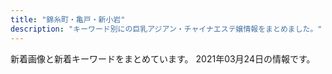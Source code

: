 ```yaml
---
title: "錦糸町・亀戸・新小岩"
description: "キーワード別にの巨乳アジアン・チャイナエステ嬢情報をまとめました。"
---
```


新着画像と新着キーワードをまとめています。
2021年03月24日の情報です。

<DmmAffiliateIns />
<KeywordTable
  shops={
    [
    {
        "img_links": [
            "http://harunohana.jpest.net/uploads//sites/38/2021/02/tel_top.png",
            "http://harunohana.jpest.net/uploads//sites/38/elementor/thumbs/c3-p3a4c1sf6l483iry9r6rlk4mpn8la6sbxgemvolfd4.jpg",
            "http://harunohana.jpest.net/uploads//sites/38/2021/03/g2.jpg",
            "http://harunohana.jpest.net/uploads//sites/38/elementor/thumbs/c2-p3a4by12f8z2t2xevpk9bl2sc3r4fedekxsoykr020.jpg",
            "http://harunohana.jpest.net/uploads//sites/38/elementor/thumbs/c5-p3a4c3o3k96sqqp7ys00qjnjwezbpkzslpplu8in0o.jpg",
            "http://harunohana.jpest.net/uploads//sites/38/2021/02/ditiao-1.png",
            "http://harunohana.jpest.net/uploads//sites/38/2021/02/c6.jpg",
            "http://harunohana.jpest.net/uploads//sites/38/elementor/thumbs/g1-p3mbbo5xbyuayorl3qn8vsare61ijopmkh8c9mi4sw.jpg",
            "http://harunohana.jpest.net/uploads//sites/38/2021/02/c2.jpg",
            "http://harunohana.jpest.net/uploads//sites/38/2021/02/c5.jpg",
            "http://harunohana.jpest.net/uploads//sites/38/elementor/thumbs/g3-p3mbdh0sfjb37s5dl0oi5txkdr5uasv3te8udptyvk.jpg",
            "http://harunohana.jpest.net/uploads//sites/38/2021/03/g1.jpg",
            "http://harunohana.jpest.net/uploads//sites/38/2021/02/c1.jpg",
            "http://harunohana.jpest.net/uploads//sites/38/2021/02/xian.jpg",
            "http://harunohana.jpest.net/uploads//sites/38/2021/02/c3.jpg",
            "http://harunohana.jpest.net/uploads//sites/38/elementor/thumbs/g2-p3mbcgd30zwwmzmmj2u1yl6l7q6iyltkocswnxcbm8.jpg",
            "http://harunohana.jpest.net/uploads//sites/38/elementor/thumbs/c1-p3a4bw5e1kwi5v056or06ljv5c0e005xwohq00tseg.jpg",
            "http://harunohana.jpest.net/uploads//sites/38/2021/02/tel_info.png",
            "http://harunohana.jpest.net/uploads//sites/38/2021/02/tel_staff.png",
            "http://harunohana.jpest.net/uploads//sites/38/2021/02/mobile-tit.png",
            "http://harunohana.jpest.net/uploads//sites/38/2021/02/info-tit.png",
            "http://harunohana.jpest.net/uploads//sites/38/2021/03/g3.jpg",
            "http://harunohana.jpest.net/uploads//sites/38/2021/03/1.jpg",
            "http://harunohana.jpest.net/uploads//sites/38/2021/02/top-3.png",
            "http://harunohana.jpest.net/uploads//sites/38/2021/02/tel_pickup.png",
            "http://harunohana.jpest.net/uploads//sites/38/elementor/thumbs/g4-p3mbec1gp2hjuwwbjw36y43rzgwycta8xnrv7ujz68.jpg",
            "http://harunohana.jpest.net/uploads//sites/38/2021/02/c4.jpg",
            "http://harunohana.jpest.net/uploads//sites/38/2021/02/pick-tit.png",
            "http://harunohana.jpest.net/uploads//sites/38/2021/02/news-tit.png",
            "http://harunohana.jpest.net/uploads//sites/38/2021/02/mobile.jpg",
            "http://harunohana.jpest.net/uploads//sites/38/2021/02/staff-tit.png"
        ],
        "keywords": {
            "C": 26
        },
        "url": "http://harunohana.jpest.net/",
        "name": "\u6625\u306e\u82b1",
        "station": "JR\u9326\u7cf8\u753a\u5357\u53e3"
    },
    {
        "station": "JR\u65b0\u5c0f\u5ca9\u99c5\u5357\u53e3",
        "img_links": [
            "http://www.o-miyabi.com/images/index_13.jpg",
            "http://www.o-miyabi.com/images/upload/thumb/1a8371be7358f1df.jpg",
            "http://www.o-miyabi.com/images/index_05.jpg",
            "http://www.o-miyabi.com/images/index_07.jpg",
            "http://www.o-miyabi.com/s/image/nav_hotel.png",
            "http://www.o-miyabi.com/s/uploads/01.jpg",
            "http://www.o-miyabi.com/s/images/service_03.png",
            "http://www.o-miyabi.com/s/image/nav_sys.png",
            "http://www.o-miyabi.com/images/upload/thumb/04d21d82d11bc049.jpg",
            "http://www.o-miyabi.com/s/uploads/04.jpg",
            "http://www.o-miyabi.com/s/uploads/03.jpg",
            "http://www.o-miyabi.com/images/upload/thumb/0dc07af1006255fa.jpg",
            "http://www.o-miyabi.com/images/upload/thumb/6d7987cae648e809.jpg",
            "http://www.o-miyabi.com/s/image/nav_topics.png",
            "http://www.o-miyabi.com/s/uploads/07.jpg",
            "http://www.o-miyabi.com/images/index_04.jpg",
            "http://www.o-miyabi.com/images/index_10.jpg",
            "http://www.o-miyabi.com/images/index_01.jpg",
            "http://www.o-miyabi.com/images/info.jpg",
            "http://www.o-miyabi.com/s/images/slider/2.jpg",
            "http://www.o-miyabi.com/s/images/t2.jpg",
            "http://www.o-miyabi.com/images/rec_09.jpg",
            "http://www.o-miyabi.com/images/upload/thumb/db15ea2226867103.jpg",
            "http://www.o-miyabi.com/images/upload/thumb/7713de024ddc43e7.jpg",
            "http://www.o-miyabi.com/s/uploads/02.jpg",
            "http://www.o-miyabi.com/s/uploads/06.jpg",
            "http://www.o-miyabi.com/images/index_16.jpg",
            "http://www.o-miyabi.com/images/upload/thumb/51d074f8f9cdb905.jpg",
            "http://www.o-miyabi.com/s/images/slider/3.jpg",
            "http://www.o-miyabi.com/images/upload/thumb/e12bb065f2380463.jpg",
            "http://www.o-miyabi.com/images/info_02.jpg",
            "http://www.o-miyabi.com/images/upload/thumb/301c9a35b11a384f.jpg",
            "http://www.o-miyabi.com/images/staff_09.jpg",
            "http://www.o-miyabi.com/s/images/okubokomachi.jpg",
            "http://www.o-miyabi.com/s/image/nav_manga.png",
            "http://www.o-miyabi.com/girl/01.jpg",
            "http://www.o-miyabi.com/images/index_02.jpg",
            "http://www.o-miyabi.com/images/upload/thumb/0981f77ac0a1e07f.jpg",
            "http://www.o-miyabi.com/s/image/nav_top.png",
            "http://www.o-miyabi.com/s/images/slider/prev.png",
            "http://www.o-miyabi.com/images/upload/thumb/928147996b3538a2.jpg",
            "http://www.o-miyabi.com/images/info_09.jpg",
            "http://www.o-miyabi.com/s/images/top_2.jpg",
            "http://www.o-miyabi.com/images/index_06.jpg",
            "http://www.o-miyabi.com/images/index_19.jpg",
            "http://www.o-miyabi.com/s/images/slider/next.png",
            "http://www.o-miyabi.com/images/index_03.jpg",
            "http://www.o-miyabi.com/images/movie_09.jpg",
            "http://www.o-miyabi.com/s/images/t3.jpg",
            "http://www.o-miyabi.com/images/upload/thumb/6fceb6aef71115ac.jpg",
            "http://www.o-miyabi.com/s/image/nav_cast.png",
            "http://www.o-miyabi.com/images/rec.jpg",
            "http://www.o-miyabi.com/s/images/t1.jpg",
            "http://www.o-miyabi.com/s/uploads/08.jpg",
            "http://www.o-miyabi.com/s/images/pc.png",
            "http://www.o-miyabi.com/s/images/service_01.png",
            "http://www.o-miyabi.com/images/index_18.jpg",
            "http://www.o-miyabi.com/images/index_14.jpg",
            "http://www.o-miyabi.com/s/images/slider/1.jpg",
            "http://www.o-miyabi.com/s/images/service_07.png",
            "http://www.o-miyabi.com/s/images/tel.png",
            "http://www.o-miyabi.com/images/upload/thumb/57af63e7ff71466b.jpg",
            "http://www.o-miyabi.com/images/upload/thumb/72ffa1fb925d394b.jpg",
            "http://www.o-miyabi.com/s/images/iphone.png",
            "http://www.o-miyabi.com/images/index_09.jpg"
        ],
        "url": "http://www.o-miyabi.com/",
        "name": "\u96c5\u82b3",
        "keywords": {
            "84": 2,
            "86": 2,
            "89": 6,
            "D": 4,
            "85": 4,
            "C": 12,
            "98": 2,
            "H": 2
        }
    },
    {
        "name": "\u842c\u751f\u697c",
        "img_links": [
            "https://kameido-massage.com/images/main-small.jpg",
            "https://kameido-massage.com/menu/blog.png",
            "https://kameido-massage.com/room/room-l4.jpg",
            "https://kameido-massage.com/staff/yuyu-l1.jpg",
            "https://kameido-massage.com/images/qrcode.png",
            "https://kameido-massage.com/staff/nana-s1.jpg",
            "https://kameido-massage.com/staff/aki-s1.jpg",
            "https://kameido-massage.com/2019/11/10/erika-s1.jpg",
            "https://kameido-massage.com/staff/nana-l1.jpg",
            "https://kameido-massage.com/images/top3.jpg",
            "https://kameido-massage.com/2019/12/25/mika-s1.jpg",
            "https://kameido-massage.com/images/footer-r.png",
            "https://kameido-massage.com/2020/03/28/nana-s1.jpg",
            "https://kameido-massage.com/room/room-l6.jpg",
            "https://kameido-massage.com/2021/03/23/aki-s1.jpg",
            "https://kameido-massage.com/staff/yuki-l1.jpg",
            "https://kameido-massage.com/room/room-l3.jpg",
            "https://kameido-massage.com/room/room-l2.jpg",
            "https://kameido-massage.com/menu/staff.png",
            "https://kameido-massage.com/menu/home.png",
            "https://kameido-massage.com/icon/line.png",
            "https://kameido-massage.com/images/main-top.jpg",
            "https://kameido-massage.com/icon/facebook.png",
            "https://kameido-massage.com/2019/10/29/yuri-s1.jpg",
            "https://kameido-massage.com/2019/11/02/yuka-s1.jpg",
            "https://kameido-massage.com/2020/07/17/mika-s1.jpg",
            "https://kameido-massage.com/menu/info.png",
            "https://kameido-massage.com/images/footer-l.png",
            "https://kameido-massage.com/images/top1.jpg",
            "https://kameido-massage.com/images/clear.png",
            "https://kameido-massage.com/images/top2.jpg",
            "https://kameido-massage.com/room/room-l5.jpg",
            "https://kameido-massage.com/2020/05/15/kazumi-s1.jpg",
            "https://kameido-massage.com/staff/yuyu-s1.jpg",
            "https://kameido-massage.com/staff/aki-l1.jpg",
            "https://kameido-massage.com/link/mens-esthe.png",
            "https://kameido-massage.com/room/room-l1.jpg",
            "https://kameido-massage.com/button/staff.png",
            "https://kameido-massage.com/icon/yelp.png",
            "https://kameido-massage.com/staff/yuki-s1.jpg",
            "https://kameido-massage.com/images/main-sp.jpg",
            "https://kameido-massage.com/icon/twitter.png",
            "https://kameido-massage.com/staff/mimi-s1.jpg",
            "https://kameido-massage.com/images/header3.png",
            "https://kameido-massage.com/button/home.png",
            "https://kameido-massage.com/button/blog.png",
            "https://scdn.line-apps.com/n/line_add_friends/btn/ja.png"
        ],
        "keywords": {},
        "station": "JR\u4e80\u6238\u99c5\u5317\u53e3",
        "url": "https://kameido-massage.com/"
    },
    {
        "img_links": [
            "http://iyasimori.jpest.net/uploads//sites/37/2021/01/g3-2-150x150.jpg",
            "http://iyasimori.jpest.net/uploads//sites/37/2021/01/news01.png",
            "http://iyasimori.jpest.net/uploads//sites/37/2021/01/r4-1.jpg",
            "http://iyasimori.jpest.net/uploads//sites/37/2021/01/r6.jpg",
            "http://iyasimori.jpest.net/uploads//sites/37/2021/01/g5-150x150.jpg",
            "http://iyasimori.jpest.net/uploads//sites/37/2021/01/a2.jpg",
            "http://iyasimori.jpest.net/uploads//sites/37/2021/01/a.jpg",
            "http://iyasimori.jpest.net/uploads//sites/37/2021/01/mobile.png",
            "http://iyasimori.jpest.net/uploads//sites/37/2021/01/g1-3-150x150.jpg",
            "http://iyasimori.jpest.net/uploads//sites/37/2021/01/r5.jpg",
            "http://iyasimori.jpest.net/uploads//sites/37/2021/01/top.jpg",
            "http://iyasimori.jpest.net/uploads//sites/37/2021/01/g1-3.jpg",
            "http://iyasimori.jpest.net/uploads//sites/37/2021/01/g2-2-150x150.jpg",
            "http://iyasimori.jpest.net/uploads//sites/37/2021/01/tite-staff.jpg",
            "http://iyasimori.jpest.net/uploads//sites/37/2021/01/g2-2.jpg",
            "http://iyasimori.jpest.net/uploads//sites/37/2021/01/g4-150x150.jpg",
            "http://iyasimori.jpest.net/uploads//sites/37/2021/01/g5.jpg",
            "http://iyasimori.jpest.net/uploads//sites/37/2021/01/g4.jpg",
            "http://iyasimori.jpest.net/uploads//sites/37/2021/01/r3-1.jpg",
            "http://iyasimori.jpest.net/uploads//sites/37/2021/01/g3-2.jpg",
            "http://iyasimori.jpest.net/uploads//sites/37/2021/01/bj_03.jpg",
            "http://iyasimori.jpest.net/uploads//sites/37/2021/01/news03.png"
        ],
        "name": "\u7652\u3057\u306e\u68ee",
        "station": "\u9752\u7825\u99c5",
        "url": "http://iyasimori.jpest.net/",
        "keywords": {}
    },
    {
        "url": "http://yousei.xyz/",
        "keywords": {},
        "station": "JR\u4e80\u6238\u99c5\u6771\u53e3",
        "name": "Remoon",
        "img_links": [
            "http://yousei.xyz/images/g4.jpg",
            "http://yousei.xyz/images/g5.jpg",
            "http://yousei.xyz/images/top.png",
            "http://yousei.xyz/images/g6.jpg",
            "http://yousei.xyz/images/r3.jpg",
            "http://yousei.xyz/images/recuit.jpg",
            "http://yousei.xyz/images/mobile.jpg",
            "http://yousei.xyz/images/r1.jpg",
            "http://yousei.xyz/images/g3.jpg",
            "http://yousei.xyz/images/r2.jpg",
            "http://yousei.xyz/images/r4.jpg",
            "http://yousei.xyz/images/mob.png",
            "http://yousei.xyz/images/g1.jpg",
            "http://yousei.xyz/images/g2.jpg"
        ]
    },
    {
        "station": "\u897f\u5927\u5cf6\u99c5A1\u51fa\u53e3",
        "img_links": [
            "http://hani-est.xyz/images/zi-pri.png",
            "http://hani-est.xyz/images/zi-ao.png",
            "http://hani-est.xyz/images/banna1.jpg",
            "http://hani-est.xyz/images/banna2.jpg",
            "http://hani-est.xyz/images/g5.jpg",
            "http://hani-est.xyz/images/top.jpg",
            "http://hani-est.xyz/images/g2.jpg",
            "http://hani-est.xyz/images/new1.jpg",
            "http://hani-est.xyz/images/zi-service.png",
            "http://hani-est.xyz/images/zi-staff.png",
            "http://hani-est.xyz/images/a1.jpg",
            "http://hani-est.xyz/images/g6.jpg",
            "http://hani-est.xyz/images/zi-newface.png",
            "http://hani-est.xyz/images/g4.jpg",
            "http://hani-est.xyz/images/banna.jpg",
            "http://hani-est.xyz/images/g1.jpg"
        ],
        "name": "\u871c\u82b1",
        "url": "http://hani-est.xyz/",
        "keywords": {
            "90": 24,
            "\u5de8\u4e73": 12,
            "C": 41,
            "\u4e73": 12,
            "94": 12,
            "E": 12,
            "83": 12,
            "82": 12
        }
    },
    {
        "url": "https://iyashinoizumi.com/",
        "name": "\u7652\u3057\u306e\u6cc9",
        "img_links": [
            "https://iyashinoizumi.com/wp-content/uploads/7208DC4D-6E47-49CE-B1C0-3607E54E114B.jpeg",
            "https://iyashinoizumi.com/wp-content/uploads/hiruwari.png",
            "https://iyashinoizumi.com/wp-content/uploads/9B89E764-B754-425D-A9AC-BB5566FA6AC4.jpeg",
            "https://iyashinoizumi.com/wp-content/uploads/0731EF09-7405-4B36-8468-B17A307EB894-e1579436226478.jpeg",
            "https://iyashinoizumi.com/wp-content/uploads/7208DC4D-6E47-49CE-B1C0-3607E54E114B-210x300.jpeg",
            "https://iyashinoizumi.com/wp-content/uploads/5AA02D30-2C43-42C1-BE02-48E5A5C27E91.jpeg",
            "https://iyashinoizumi.com/wp-content/uploads/9B89E764-B754-425D-A9AC-BB5566FA6AC4-270x300.jpeg",
            "https://iyashinoizumi.com/wp-content/uploads/2019/06/momoko1.jpg",
            "https://iyashinoizumi.com/wp-content/uploads/2019/06/50CD669B-0FFA-4734-B898-EB3D53E95C21.jpeg",
            "https://iyashinoizumi.com/wp-content/uploads/2019/06/5293C707-270F-4802-8168-1493DA07DDAE.jpeg",
            "https://iyashinoizumi.com/wp-content/uploads/2019/06/001.jpg",
            "https://iyashinoizumi.com/wp-content/uploads/0731EF09-7405-4B36-8468-B17A307EB894-197x300.jpeg",
            "https://iyashinoizumi.com/wp-content/uploads/2019/06/2DD3549C-F937-441D-B0E3-E26520ACFABD-e1559410733851.jpeg",
            "https://iyashinoizumi.com/wp-content/uploads/5AA02D30-2C43-42C1-BE02-48E5A5C27E91-226x300.jpeg",
            "https://iyashinoizumi.com/wp-content/uploads/rin.jpg",
            "https://iyashinoizumi.com/wp-content/uploads/0731EF09-7405-4B36-8468-B17A307EB894.jpeg",
            "https://iyashinoizumi.com/wp-content/uploads/2019/06/43D6BE9C-43F6-45C2-95E5-E775CE725D67.jpeg"
        ],
        "station": "JR\u9326\u7cf8\u753a\u99c5\u5317\u53e3",
        "keywords": {
            "\u30bb\u30af\u30b7\u30fc": 2
        }
    },
    {
        "keywords": {},
        "station": "JR\u9326\u7cf8\u753a\u99c5\u5357\u53e3",
        "url": "http://www.es-raku.link/",
        "name": "Lucky\uff5e\u30e9\u30c3\u30ad\u30fc\uff5e",
        "img_links": [
            "http://www.es-raku.link/images/head.png",
            "http://www.es-raku.link/images/r1.jpg",
            "http://www.es-raku.link/images/mobile.jpg",
            "http://www.es-raku.link/staff/lucky.jpg",
            "http://www.es-raku.link/staff/kaori.jpg",
            "http://www.es-raku.link/img/ayaka1.jpg",
            "http://www.es-raku.link/img/lucky1.jpg",
            "http://www.es-raku.link/images/rtel.jpg",
            "http://www.es-raku.link/images/1.jpg",
            "http://www.es-raku.link/images/staff_t.png",
            "http://www.es-raku.link/images/int1.png",
            "http://www.es-raku.link/images/menu/top.png",
            "http://www.es-raku.link/images/tel.jpg",
            "http://www.es-raku.link/images/2.jpg",
            "http://www.es-raku.link/staff/yuki.jpg",
            "http://www.es-raku.link/images/8.jpg",
            "http://www.es-raku.link/staff/mai.jpg",
            "http://www.es-raku.link/images/6.jpg",
            "http://www.es-raku.link/images/r2.jpg",
            "http://www.es-raku.link/img/riri1.jpg",
            "http://www.es-raku.link/images/int2.png",
            "http://www.es-raku.link/images/line.png",
            "http://www.es-raku.link/staff/ayaka.jpg",
            "http://www.es-raku.link/staff/ruru.jpg",
            "http://www.es-raku.link/img/kaori1.jpg",
            "http://www.es-raku.link/img/mai1.jpg",
            "http://www.es-raku.link/img/ruru1.jpg",
            "http://www.es-raku.link/staff/riri.jpg",
            "http://www.es-raku.link/images/sys1.jpg",
            "http://www.es-raku.link/images/menu/interior.png",
            "http://www.es-raku.link/images/news.jpg",
            "http://www.es-raku.link/images/interior_t.png",
            "http://www.es-raku.link/img/yuki1.jpg",
            "http://www.es-raku.link/images/9.jpg",
            "http://www.es-raku.link/images/list.jpg",
            "http://www.es-raku.link/images/menu/staff.png",
            "http://www.es-raku.link/images/7.jpg",
            "http://www.es-raku.link/images/3.jpg"
        ]
    },
    {
        "name": "\u685c",
        "url": "http://miyabi-aroma.xyz/",
        "station": "JR\u4e80\u6238\u99c5\u6771\u53e3",
        "keywords": {
            "C": 7
        },
        "img_links": [
            "http://miyabi-aroma.xyz/images/staff/3/ami.jpg",
            "http://miyabi-aroma.xyz/images/staff/3/kiki.jpg",
            "http://miyabi-aroma.xyz/images/index-rose_07.png",
            "http://miyabi-aroma.xyz/images/index-rose_09.png",
            "http://miyabi-aroma.xyz/images/index-rose_04.png",
            "http://miyabi-aroma.xyz/images/staff/3/yaya1.jpg",
            "http://miyabi-aroma.xyz/images/staff/3/rina.jpg",
            "http://miyabi-aroma.xyz/images/index-rose_02.png",
            "http://miyabi-aroma.xyz/images/nav/nav-staff.jpg",
            "http://miyabi-aroma.xyz/images/staff/3/rina2.jpg",
            "http://miyabi-aroma.xyz/images/shishu/se1.jpg",
            "http://miyabi-aroma.xyz/images/nav/nav-info.jpg",
            "http://miyabi-aroma.xyz/images/3/1.jpg",
            "http://miyabi-aroma.xyz/images/staff/3/kiki2.jpg",
            "http://miyabi-aroma.xyz/images/staff/3/ami2.jpg",
            "http://miyabi-aroma.xyz/images/3/2.jpg",
            "http://miyabi-aroma.xyz/images/staff/3/yaya2.jpg",
            "http://miyabi-aroma.xyz/images/11.png",
            "http://miyabi-aroma.xyz/images/index-rose_13.png",
            "http://miyabi-aroma.xyz/images/shishu/se2.jpg",
            "http://miyabi-aroma.xyz/images/staff/3/miya.jpg",
            "http://miyabi-aroma.xyz/images/1801706901.jpg",
            "http://miyabi-aroma.xyz/images/staff/3/miya2.jpg",
            "http://miyabi-aroma.xyz/images/nav/nav-job.jpg",
            "http://miyabi-aroma.xyz/images/staff/3/yami.jpg",
            "http://miyabi-aroma.xyz/images/nav/nav-sys.jpg"
        ]
    },
    {
        "keywords": {
            "C": 14,
            "\u30bb\u30af\u30b7\u30fc": 1
        },
        "url": "http://thaipataya.chm.jp/",
        "img_links": [
            "https://chm.jp/domains1/thaipataya/myimg/imgcom37663_sp.jpg",
            "https://chm.jp/domains1/thaipataya/myimg/imgcom37666_sp.jpg",
            "https://chm.jp/domains1/thaipataya/myimg/imgcom37736_sp.png",
            "https://chm.jp/domains1/thaipataya/myimg/imgcom37653_sp.jpg",
            "https://chm.jp/domains1/thaipataya/myimg/imgcom37360_sp.jpg",
            "https://chm.jp/domains1/thaipataya/myimg/imgcom36566_sp.png",
            "https://chm.jp/domains1/thaipataya/myimg/imgcom37915_sp.jpg",
            "https://chm.jp/domains1/thaipataya/myimg/imgcom37840_sp.jpg",
            "https://chm.jp/domains1/thaipataya/myimg/imgcom37914_sp.jpg",
            "https://chm.jp/domains1/thaipataya/myimg/imgcom37665_sp.jpg",
            "https://chm.jp/domains1/thaipataya/myimg/imgcom37841_sp.jpg",
            "https://chm.jp/domains1/thaipataya/myimg/imgcom37717_sp.jpg",
            "https://chm.jp/domains1/thaipataya/myimg/imgcom37913_sp.jpg",
            "https://chm.jp/domains1/thaipataya/myimg/imgcom37659_sp.png",
            "https://chm.jp/domains1/thaipataya/myimg/imgcom37067_sp.png",
            "https://chm.jp/domains1/thaipataya/myimg/imgcom37172_sp.png",
            "https://chm.jp/domains1/thaipataya/myimg/imgcom37662_sp.png",
            "https://chm.jp/domains1/thaipataya/myimg/imgcom37834_sp.jpg",
            "https://chm.jp/domains1/thaipataya/myimg/imgcom37359_sp.jpg",
            "https://chm.jp/domains1/thaipataya/myimg/imgcom37658_sp.png",
            "https://chm.jp/domains1/thaipataya/myimg/imgcom36634_sp.jpg",
            "https://chm.jp/domains1/thaipataya/myimg/imgcom37738_sp.png",
            "https://chm.jp/domains1/thaipataya/myimg/imgcom37660_sp.png",
            "https://chm.jp/domains1/thaipataya/myimg/imgcom37355_sp.jpg",
            "https://chm.jp/domains1/thaipataya/myimg/imgcom36582_sp.jpg",
            "https://chm.jp/domains1/thaipataya/myimg/imgcom36605_sp.jpg",
            "https://chm.jp/domains1/thaipataya/myimg/imgcom37739_sp.png",
            "https://chm.jp/domains1/thaipataya/myimg/imgcom36633_sp.jpg",
            "https://chm.jp/domains1/thaipataya/myimg/imgcom36606_sp.jpg",
            "https://chm.jp/domains1/thaipataya/myimg/imgcom37174_sp.png",
            "https://chm.jp/domains1/thaipataya/myimg/imgcom37356_sp.jpg",
            "https://chm.jp/domains1/thaipataya/myimg/imgcom37732_sp.png",
            "https://chm.jp/domains1/thaipataya/myimg/imgcom36581_sp.jpg",
            "https://chm.jp/domains1/thaipataya/myimg/imgcom36618_sp.png",
            "https://chm.jp/domains1/thaipataya/myimg/imgcom37833_sp.jpg",
            "https://chm.jp/domains1/thaipataya/myimg/imgcom37730_sp.png",
            "https://chm.jp/domains1/thaipataya/myimg/imgcom37358_sp.jpg",
            "https://chm.jp/domains1/thaipataya/myimg/imgcom37725_sp.png",
            "https://chm.jp/domains1/thaipataya/myimg/imgcom36565_sp.jpg",
            "https://chm.jp/domains1/thaipataya/myimg/imgcom37737_sp.png",
            "https://chm.jp/domains1/thaipataya/myimg/imgcom36615_sp.png",
            "https://chm.jp/domains1/thaipataya/myimg/imgcom37667_sp.png",
            "https://chm.jp/domains1/thaipataya/myimg/imgcom36603_sp.png",
            "https://chm.jp/domains1/thaipataya/myimg/slideimg36560_sp.jpg",
            "https://chm.jp/domains1/thaipataya/myimg/imgcom36607_sp.jpg",
            "https://chm.jp/domains1/thaipataya/myimg/imgcom37654_sp.jpg",
            "https://chm.jp/domains1/thaipataya/myimg/imgcom37664_sp.png",
            "https://chm.jp/domains1/thaipataya/myimg/imgcom36577_sp.jpg",
            "https://chm.jp/domains1/thaipataya/myimg/imgcom36604_sp.jpg",
            "https://chm.jp/sozai/0_4999/bn112_sp.png",
            "https://chm.jp/domains1/thaipataya/myimg/imgcom37891_sp.jpg",
            "https://chm.jp/domains1/thaipataya/myimg/imgcom37661_sp.png",
            "https://chm.jp/domains1/thaipataya/myimg/imgcom36567_sp.jpg",
            "https://chm.jp/domains1/thaipataya/myimg/imgcom37727_sp.png",
            "https://chm.jp/domains1/thaipataya/myimg/imgcom36613_sp.jpg",
            "https://chm.jp/domains1/thaipataya/myimg/imgcom36576_sp.jpg",
            "https://chm.jp/domains1/thaipataya/myimg/imgcom37657_sp.jpg",
            "https://chm.jp/domains1/thaipataya/myimg/imgcom37668_sp.png",
            "https://chm.jp/domains1/thaipataya/myimg/imgcom37728_sp.png",
            "https://chm.jp/domains1/thaipataya/myimg/imgcom37656_sp.jpg",
            "https://chm.jp/domains1/thaipataya/myimg/imgcom37729_sp.png",
            "https://chm.jp/domains1/thaipataya/myimg/imgcom37789_sp.png",
            "https://chm.jp/domains1/thaipataya/myimg/imgcom37731_sp.png",
            "https://chm.jp/domains1/thaipataya/myimg/imgcom36614_sp.jpg",
            "https://chm.jp/domains1/thaipataya/myimg/imgcom37726_sp.png",
            "https://chm.jp/domains1/thaipataya/myimg/imgcom37839_sp.jpg",
            "http://chm.jp/img/linebutton_82x20.png",
            "https://chm.jp/domains1/thaipataya/myimg/imgcom37710_sp.jpg",
            "https://chm.jp/domains1/thaipataya/myimg/imgcom36619_sp.jpg",
            "https://chm.jp/domains1/thaipataya/myimg/imgcom36578_sp.jpg",
            "https://chm.jp/domains1/thaipataya/myimg/imgcom37733_sp.png",
            "https://chm.jp/domains1/thaipataya/myimg/imgcom37177_sp.png",
            "https://chm.jp/domains1/thaipataya/myimg/imgcom37719_sp.jpg",
            "https://chm.jp/domains1/thaipataya/myimg/imgcom37655_sp.jpg",
            "https://chm.jp/domains1/thaipataya/myimg/imgcom36635_sp.jpg",
            "https://chm.jp/domains1/thaipataya/myimg/imgcom37068_sp.jpg",
            "https://chm.jp/domains1/thaipataya/myimg/imgcom37362_sp.png",
            "https://chm.jp/domains1/thaipataya/myimg/imgcom37357_sp.jpg",
            "https://chm.jp/domains1/thaipataya/myimg/imgcom37734_sp.png",
            "https://chm.jp/sozai/0_4999/bn122_sp.png",
            "https://chm.jp/domains1/thaipataya/myimg/imgcom37361_sp.png",
            "https://chm.jp/domains1/thaipataya/myimg/imgcom36575_sp.jpg",
            "https://chm.jp/domains1/thaipataya/myimg/imgcom37916_sp.jpg",
            "https://chm.jp/domains1/thaipataya/myimg/imgcom37740_sp.png",
            "https://chm.jp/domains1/thaipataya/myimg/imgcom37718_sp.jpg",
            "https://chm.jp/domains1/thaipataya/myimg/slideimg36562_sp.jpg",
            "https://chm.jp/domains1/thaipataya/myimg/imgcom37669_sp.jpg",
            "https://chm.jp/domains1/thaipataya/myimg/imgcom36636_sp.jpg",
            "https://chm.jp/domains1/thaipataya/myimg/slideimg36561_sp.jpg"
        ],
        "name": "\u30d1\u30bf\u30e4",
        "station": "JR\u5c0f\u5ca9\u99c5\u5357\u53e3"
    },
    {
        "img_links": [
            "http://aria.tokyo-relaxtime.asia/img/cast/yuri-01.jpg",
            "http://aria.tokyo-relaxtime.asia/img/cast/coco-02.jpg",
            "http://aria.tokyo-relaxtime.asia/img/cast/rina-03.jpg",
            "http://aria.tokyo-relaxtime.asia/img/cast/apple-01.jpg",
            "http://aria.tokyo-relaxtime.asia/img/cast/nana-02.jpg",
            "http://aria.tokyo-relaxtime.asia/img/interior/corridor-1.jpg",
            "http://aria.tokyo-relaxtime.asia/img/slick/st-2.jpg",
            "http://aria.tokyo-relaxtime.asia/img/cast/miki-02.jpg",
            "http://aria.tokyo-relaxtime.asia/img/cast/yuri-03.jpg",
            "http://aria.tokyo-relaxtime.asia/img/cast/aya-01.jpg",
            "http://aria.tokyo-relaxtime.asia/img/cast/nana-04.jpg",
            "http://aria.tokyo-relaxtime.asia/img/cast/apple-04.jpg",
            "http://aria.tokyo-relaxtime.asia/img/cast/aya-04.jpg",
            "http://aria.tokyo-relaxtime.asia/img/cast/miki-03.jpg",
            "http://aria.tokyo-relaxtime.asia/img/cast/risa-04.jpg",
            "http://aria.tokyo-relaxtime.asia/img/cast/rina-02.jpg",
            "http://aria.tokyo-relaxtime.asia/img/cast/coco-03.jpg",
            "http://aria.tokyo-relaxtime.asia/img/interior/lobby-1.jpg",
            "http://aria.tokyo-relaxtime.asia/img/cast/coco-04.jpg",
            "http://aria.tokyo-relaxtime.asia/img/cast/aki-03.jpg",
            "http://aria.tokyo-relaxtime.asia/img/cast/yuri-04.jpg",
            "http://aria.tokyo-relaxtime.asia/img/cast/apple-03.jpg",
            "http://aria.tokyo-relaxtime.asia/img/cast/risa-01.jpg",
            "http://aria.tokyo-relaxtime.asia/img/cast/apple-02.jpg",
            "http://aria.tokyo-relaxtime.asia/img/cast/miki-01.jpg",
            "http://aria.tokyo-relaxtime.asia/img/cast/aya-02.jpg",
            "http://aria.tokyo-relaxtime.asia/img/cast/nana-03.jpg",
            "http://aria.tokyo-relaxtime.asia/img/cast/yaya-04.jpg",
            "http://aria.tokyo-relaxtime.asia/img/cast/yumi-01.jpg",
            "http://aria.tokyo-relaxtime.asia/img/cast/aki-02.jpg",
            "http://aria.tokyo-relaxtime.asia/img/cast/yumi-02.jpg",
            "http://aria.tokyo-relaxtime.asia/img/cast/yaya-01.jpg",
            "http://aria.tokyo-relaxtime.asia/img/cast/yaya-02.jpg",
            "http://aria.tokyo-relaxtime.asia/img/cast/yumi-04.jpg",
            "http://aria.tokyo-relaxtime.asia/img/cast/aki-01.jpg",
            "http://aria.tokyo-relaxtime.asia/img/cast/coco-01.jpg",
            "http://aria.tokyo-relaxtime.asia/img/cast/rina-04.jpg",
            "http://aria.tokyo-relaxtime.asia/img/cast/yumi-03.jpg",
            "http://aria.tokyo-relaxtime.asia/img/cast/rina-01.jpg",
            "http://aria.tokyo-relaxtime.asia/img/cast/miki-04.jpg",
            "http://aria.tokyo-relaxtime.asia/img/slick/st-5.jpg",
            "http://aria.tokyo-relaxtime.asia/img/slick/st-4.jpg",
            "http://aria.tokyo-relaxtime.asia/img/cast/risa-02.jpg",
            "http://aria.tokyo-relaxtime.asia/img/cast/yaya-03.jpg",
            "http://aria.tokyo-relaxtime.asia/img/cast/aya-03.jpg",
            "http://aria.tokyo-relaxtime.asia/img/slick/st-3.jpg",
            "http://aria.tokyo-relaxtime.asia/img/cast/aki-04.jpg",
            "http://aria.tokyo-relaxtime.asia/img/cast/nana-01.jpg",
            "http://aria.tokyo-relaxtime.asia/img/cast/risa-03.jpg",
            "http://aria.tokyo-relaxtime.asia/img/slick/st-1.jpg"
        ],
        "keywords": {},
        "url": "http://aria.tokyo-relaxtime.asia/",
        "name": "Aria\uff5e\u30a2\u30ea\u30a2\uff5e",
        "station": "JR\u5c0f\u5ca9\u99c5\u5317\u53e3"
    },
    {
        "img_links": [
            "http://k-yorocobi.com/images/c-staff.png",
            "http://k-yorocobi.com/images/b-mobile.png",
            "http://k-yorocobi.com/images/footer.png",
            "http://k-yorocobi.com/images/c-top.png",
            "http://k-yorocobi.com/pic/pic3.jpg",
            "http://k-yorocobi.com/pic/pic4.jpg",
            "http://k-yorocobi.com/pic/pic1.jpg",
            "http://k-yorocobi.com/images/c-interior.png",
            "http://k-yorocobi.com/images/b-movie.png",
            "http://k-yorocobi.com/images/bill.jpg",
            "http://k-yorocobi.com/images/bar-pickup.png",
            "http://k-yorocobi.com/images/bar-cam.png",
            "http://k-yorocobi.com/staff/s-rina.jpg",
            "http://k-yorocobi.com/staff/s-tika.jpg",
            "http://k-yorocobi.com/staff/s-yuyu.jpg",
            "http://k-yorocobi.com/images/bar-staff.png",
            "http://k-yorocobi.com/images/b-tel.png",
            "http://k-yorocobi.com/images/bar-interior.png",
            "http://k-yorocobi.com/images/b-awaawa.png",
            "http://k-yorocobi.com/pic/pic2.jpg",
            "http://k-yorocobi.com/staff/s-emi.jpg",
            "http://k-yorocobi.com/images/bar-news.png"
        ],
        "keywords": {},
        "url": "http://k-yorocobi.com/",
        "name": "\u3088\u308d\u3053\u3073",
        "station": "JR\u9326\u7cf8\u753a\u99c5\u5317\u53e3"
    },
    {
        "url": "http://biwert.xyz/",
        "img_links": [
            "http://biwert.xyz/uploads/201003/1-2010031G3421X.jpg",
            "http://biwert.xyz/uploads/201109/1-201109141105216.jpg",
            "http://biwert.xyz/uploads/180620/1-1P620101629244.png",
            "http://biwert.xyz/uploads/201006/1-2010061A941445.jpg",
            "http://biwert.xyz/images/1-1P621101232H4.png",
            "http://biwert.xyz/uploads/201003/1-2010031G415110.jpg",
            "http://biwert.xyz/uploads/201003/1-2010031G432629.jpg",
            "http://biwert.xyz/uploads/180620/1-1P62010193X63.jpg",
            "http://biwert.xyz/uploads/180620/1-1P62010154K00.png",
            "http://biwert.xyz/uploads/allimg/180620/1-1P620101640O8.png",
            "http://biwert.xyz/templets/default/picture/interior_t.jpg",
            "http://biwert.xyz/uploads/201007/1-20100G4464b26.jpg",
            "http://biwert.xyz/templets/default/picture/head.jpg",
            "http://biwert.xyz/uploads/201006/1-2010061F032C0.jpg",
            "http://biwert.xyz/uploads/201003/1-2010031G35C32.jpg",
            "http://biwert.xyz/uploads/allimg/180620/1-1P6201013133b.jpg",
            "http://biwert.xyz/templets/default/picture/news.jpg",
            "http://biwert.xyz/templets/default/picture/rec1.png",
            "http://biwert.xyz/templets/default/picture/staff_t.jpg"
        ],
        "keywords": {
            "E": 18,
            "G": 9
        },
        "station": "JR\u5c0f\u5ca9\u99c5\u5317\u53e3",
        "name": "\u4e00\u6642"
    },
    {
        "img_links": [
            "http://dccompanyqoo10.cafe24.com/tiffany/images/common/header.png",
            "http://dccompanyqoo10.cafe24.com/tiffany/images/store/store.png",
            "http://dccompanyqoo10.cafe24.com/tiffany/images/top/store_bg.png"
        ],
        "station": "JR\u9326\u7cf8\u753a\u99c5\u5357\u53e3",
        "keywords": {},
        "name": "Cherry",
        "url": "http://cherry-esthe.com/"
    },
    {
        "station": "JR\u9326\u7cf8\u753a\u99c5",
        "img_links": [
            "http://nanaesute.xyz/images/flash1.jpg",
            "http://nanaesute.xyz/images/top_bn1.jpg",
            "http://nanaesute.xyz/images/g1.jpg",
            "http://nanaesute.xyz/images/g3.jpg",
            "http://nanaesute.xyz/images/side3.png",
            "http://nanaesute.xyz/images/top.png",
            "http://nanaesute.xyz/images/flash.jpg",
            "http://nanaesute.xyz/images/top_bn2.jpg"
        ],
        "keywords": {
            "C": 7
        },
        "name": "\u306a\u306a",
        "url": "http://nanaesute.xyz/"
    },
    {
        "station": "JR\u9326\u7cf8\u753a\u99c5\u5317\u53e3",
        "name": "\u30b9\u30c1\u30e5\u30ef\u306e\u30b9\u30de\u30a4\u30eb",
        "url": "http://kinshicho-es.xyz/",
        "keywords": {
            "C": 7
        },
        "img_links": [
            "http://kinshicho-es.xyz/images/r2.jpg",
            "http://kinshicho-es.xyz/images/r1.jpg",
            "http://kinshicho-es.xyz/images/kanban.jpg",
            "http://kinshicho-es.xyz/images/g3.jpg",
            "http://kinshicho-es.xyz/images/g0.jpg",
            "http://kinshicho-es.xyz/images/news-tit1.jpg",
            "http://kinshicho-es.xyz/images/top1.jpg",
            "http://kinshicho-es.xyz/images/g41.jpg",
            "http://kinshicho-es.xyz/images/r3.jpg",
            "http://kinshicho-es.xyz/images/b1.jpg",
            "http://kinshicho-es.xyz/images/g2.jpg",
            "http://kinshicho-es.xyz/images/left1_2_02.jpg",
            "http://kinshicho-es.xyz/images/r4.jpg",
            "http://kinshicho-es.xyz/images/g5.jpg",
            "http://kinshicho-es.xyz/images/top.jpg",
            "http://kinshicho-es.xyz/images/b2.jpg"
        ]
    },
    {
        "img_links": [
            "http://www.es-royal.click/img/ego1.jpg",
            "http://www.es-royal.click/images/9.jpg",
            "http://www.es-royal.click/images/sys1.png",
            "http://www.es-royal.click/images/b1.jpg",
            "http://www.es-royal.click/img/emi1.jpg",
            "http://www.es-royal.click/images/news.png",
            "http://www.es-royal.click/images/interior_t.jpg",
            "http://www.es-royal.click/images/b2.jpg",
            "http://www.es-royal.click/images/ta.jpg",
            "http://www.es-royal.click/images/head.jpg",
            "http://www.es-royal.click/images/8.jpg",
            "http://www.es-royal.click/images/main_top.jpg",
            "http://www.es-royal.click/images/s1.png",
            "http://www.es-royal.click/images/4.jpg",
            "http://www.es-royal.click/images/b3.jpg",
            "http://www.es-royal.click/images/staff_t.jpg",
            "http://www.es-royal.click/images/int2.png",
            "http://www.es-royal.click/img/mimi1.jpg",
            "http://www.es-royal.click/images/7.jpg",
            "http://www.es-royal.click/images/6.jpg",
            "http://www.es-royal.click/img/nana1.jpg",
            "http://www.es-royal.click/img/miyuki1.jpg",
            "http://www.es-royal.click/img/aya1.jpg",
            "http://www.es-royal.click/images/int1.png",
            "http://www.es-royal.click/img/momo1.jpg",
            "http://www.es-royal.click/images/1.jpg",
            "http://www.es-royal.click/img/momo2.jpg",
            "http://www.es-royal.click/images/mobile.jpg",
            "http://www.es-royal.click/images/5.jpg",
            "http://www.es-royal.click/images/main_footer.jpg"
        ],
        "keywords": {},
        "url": "http://www.es-royal.click/",
        "name": "\u5e78\u305b",
        "station": "\u4eac\u6210\u7acb\u77f3\u99c5\u5317\u53e3"
    },
    {
        "name": "\u7f8e\u697d",
        "url": "http://y-rlx.net/",
        "keywords": {
            "85": 1,
            "92": 1,
            "86": 2,
            "95": 2,
            "87": 1,
            "89": 1,
            "90": 1
        },
        "img_links": [
            "http://y-rlx.net/girl/03.jpg",
            "http://y-rlx.net/images/line.jpg",
            "http://y-rlx.net/images/index_08.jpg",
            "http://y-rlx.net/images/index_11.jpg",
            "http://y-rlx.net/girl/00.jpg",
            "http://y-rlx.net/images/index_10.jpg",
            "http://y-rlx.net/images/staff_16.jpg",
            "http://y-rlx.net/images/index_13.jpg",
            "http://y-rlx.net/girl/p01.jpg",
            "http://y-rlx.net/images/rec.jpg",
            "http://y-rlx.net/images/sys.jpg",
            "http://y-rlx.net/images/03.png",
            "http://y-rlx.net/images/sys_16.jpg",
            "http://y-rlx.net/images/index_02.png",
            "http://y-rlx.net/girl/03a.jpg",
            "http://y-rlx.net/images/index_19.png",
            "http://y-rlx.net/images/index_16.png",
            "http://y-rlx.net/images/index_23.jpg",
            "http://y-rlx.net/girl/09a.jpg",
            "http://y-rlx.net/images/acc_tit.jpg",
            "http://y-rlx.net/girl/08.jpg",
            "http://y-rlx.net/images/index_14.png",
            "http://y-rlx.net/girl/010a.jpg",
            "http://y-rlx.net/girl/07.jpg",
            "http://y-rlx.net/girl/06.jpg",
            "http://y-rlx.net/girl/05a.jpg",
            "http://y-rlx.net/girl/05.jpg",
            "http://y-rlx.net/girl/01.jpg",
            "http://y-rlx.net/images/02.png",
            "http://y-rlx.net/images/index_07.png",
            "http://y-rlx.net/images/index_12.jpg",
            "http://y-rlx.net/images/index_21.jpg",
            "http://y-rlx.net/images/info.png",
            "http://y-rlx.net/images/index_04.png",
            "http://y-rlx.net/girl/07a.jpg",
            "http://y-rlx.net/images/index_09.jpg",
            "http://y-rlx.net/images/index_06.png",
            "http://y-rlx.net/girl/09.jpg",
            "http://y-rlx.net/images/acc_16.jpg",
            "http://y-rlx.net/images/acc_tit03.jpg",
            "http://y-rlx.net/images/acc_tit01.jpg",
            "http://y-rlx.net/images/rec_16.jpg",
            "http://y-rlx.net/girl/010.jpg",
            "http://y-rlx.net/girl/02.jpg",
            "http://y-rlx.net/images/01.png",
            "http://y-rlx.net/images/rex_16.jpg"
        ],
        "station": "JR\u65b0\u5c0f\u5ca9\u99c5\u5357\u53e3"
    },
    {
        "name": "\u3042\u308f\u308f",
        "keywords": {
            "89": 2,
            "D": 2,
            "85": 2
        },
        "url": "http://www.awawa-es.info/",
        "img_links": [
            "http://www.awawa-es.info/photo/202009/15998945321509738889.jpeg",
            "http://www.awawa-es.info/img/hstaff.png",
            "http://www.awawa-es.info/img/images/sys_02.png",
            "http://www.awawa-es.info/img/return.png",
            "http://www.awawa-es.info/p/4.jpg",
            "http://www.awawa-es.info/img/hinfo.png",
            "http://www.awawa-es.info/img/tmp.jpg",
            "http://www.awawa-es.info/img/images/sys_05.png",
            "http://www.awawa-es.info/photo/202002/1580956374749618033.jpg",
            "http://www.awawa-es.info/img/bottom.jpg",
            "http://www.awawa-es.info/photo/home/3281580956380.jpg",
            "http://www.awawa-es.info/p/bb.jpg",
            "http://www.awawa-es.info/img/s1.jpg",
            "http://www.awawa-es.info/img/sd.png",
            "http://www.awawa-es.info/img/s2.jpg",
            "http://www.awawa-es.info/p/cc.jpg",
            "http://www.awawa-es.info/img/rm.jpg",
            "http://www.awawa-es.info/img/acc.png",
            "http://www.awawa-es.info/img/i2.jpg",
            "http://www.awawa-es.info/p/1.jpg",
            "http://www.awawa-es.info/p/3.jpg",
            "http://www.awawa-es.info/img/hjob.png",
            "http://www.awawa-es.info/img/i1.jpg",
            "http://www.awawa-es.info/img/images/sys_01.png",
            "http://www.awawa-es.info/img/images/sys_03.png",
            "http://www.awawa-es.info/img/images/sys_06.png",
            "http://www.awawa-es.info/img/h3.png",
            "http://www.awawa-es.info/img/h2.png",
            "http://www.awawa-es.info/img/images/sys_04.png",
            "http://www.awawa-es.info/photo/202009/15998944321424280736.jpeg",
            "http://www.awawa-es.info/p/aa.jpg",
            "http://www.awawa-es.info/img/h1.png",
            "http://www.awawa-es.info/photo/home/4051599894438.jpg",
            "http://www.awawa-es.info/p/2.jpg",
            "http://www.awawa-es.info/img/hsys.png"
        ],
        "station": "JR\u9326\u7cf8\u753a\u99c5\u5357\u53e3"
    },
    {
        "url": "http://el-grande.asia/",
        "station": "JR\u65b0\u5c0f\u5ca9\u99c5\u5357\u53e3",
        "keywords": {},
        "img_links": [
            "http://el-grande.asia/img/cast/lucy-04.jpg",
            "http://el-grande.asia/img/cast/baby-01.jpg",
            "http://el-grande.asia/img/cast/aki-03.jpg",
            "http://el-grande.asia/img/btn_interior.png",
            "http://el-grande.asia/img/cast/belu-04.jpg",
            "http://el-grande.asia/img/cast/ringo-04.jpg",
            "http://el-grande.asia/img/cast/aki-04.jpg",
            "http://el-grande.asia/img/cast/haru-03.jpg",
            "http://el-grande.asia/img/cast/rey-02.jpg",
            "http://el-grande.asia/img/cast/belu-03.jpg",
            "http://el-grande.asia/img/cast/ringo-01.jpg",
            "http://el-grande.asia/img/cast/aki-02.jpg",
            "http://el-grande.asia/img/cast/aki-01.jpg",
            "http://el-grande.asia/img/btn_cast.png",
            "http://el-grande.asia/img/cast/ringo-02.jpg",
            "http://el-grande.asia/img/interior/lobby-1.jpg",
            "http://el-grande.asia/img/btn_twitter.png",
            "http://el-grande.asia/img/cast/lucy-03.jpg",
            "http://el-grande.asia/img/cast/hana-04.jpg",
            "http://el-grande.asia/img/cast/rey-01.jpg",
            "http://el-grande.asia/img/cast/mei-01.jpg",
            "http://el-grande.asia/img/interior/shower-4.jpg",
            "http://el-grande.asia/img/btn_top.png",
            "http://el-grande.asia/img/cast/belu-01.jpg",
            "http://el-grande.asia/img/cast/lucy-02.jpg",
            "http://el-grande.asia/img/cast/mei-02.jpg",
            "http://el-grande.asia/img/cast/misa-04.jpg",
            "http://el-grande.asia/img/cast/ringo-03.jpg",
            "http://el-grande.asia/img/cast/sara-05.jpg",
            "http://el-grande.asia/img/cast/sara-06.jpg",
            "http://el-grande.asia/img/cast/baby-02.jpg",
            "http://el-grande.asia/img/cast/sara-08.jpg",
            "http://el-grande.asia/img/cast/mai-01.jpg",
            "http://el-grande.asia/img/cast/mei-04.jpg",
            "http://el-grande.asia/img/cast/mai-03.jpg",
            "http://el-grande.asia/img/cast/misa-01.jpg",
            "http://el-grande.asia/img/interior/corridor-1.jpg",
            "http://el-grande.asia/img/cast/mei-03.jpg",
            "http://el-grande.asia/img/dagger.png",
            "http://el-grande.asia/img/cast/haru-02.jpg",
            "http://el-grande.asia/img/cast/lucy-01.jpg",
            "http://el-grande.asia/img/cast/belu-02.jpg",
            "http://el-grande.asia/img/cast/hana-03.jpg",
            "http://el-grande.asia/img/cast/haru-04.jpg",
            "http://el-grande.asia/img/cast/baby-03.jpg",
            "http://el-grande.asia/img/cast/mai-04.jpg",
            "http://el-grande.asia/img/cast/hana-02.jpg",
            "http://el-grande.asia/img/cast/hana-01.jpg",
            "http://el-grande.asia/img/cast/haru-01.jpg",
            "http://el-grande.asia/img/cast/rey-04.jpg",
            "http://el-grande.asia/img/cast/baby-04.jpg"
        ],
        "name": "\u30a8\u30eb\u30b0\u30e9\u30f3\u30c7-elgrande-"
    },
    {
        "name": "Piano",
        "img_links": [
            "https://piano.sweet-relaxation.com/img/cast/ai-04.jpg",
            "https://piano.sweet-relaxation.com/img/cast/nana-01.jpg",
            "https://piano.sweet-relaxation.com/img/cast/ebi-03.jpg",
            "https://piano.sweet-relaxation.com/img/interior/int-01.jpg",
            "https://piano.sweet-relaxation.com/img/cast/aye-04.jpg",
            "https://piano.sweet-relaxation.com/img/cast/lili-02.jpg",
            "https://piano.sweet-relaxation.com/img/cast/lili-04.jpg",
            "https://piano.sweet-relaxation.com/img/cast/ebi-04.jpg",
            "https://piano.sweet-relaxation.com/img/cast/aini-01.jpg",
            "https://piano.sweet-relaxation.com/img/cast/nico-03.jpg",
            "https://piano.sweet-relaxation.com/img/cast/miky-03.jpg",
            "https://piano.sweet-relaxation.com/img/cast/aini-04.jpg",
            "https://piano.sweet-relaxation.com/img/interior/int-02.jpg",
            "https://piano.sweet-relaxation.com/img/interior/int-03.jpg",
            "https://piano.sweet-relaxation.com/img/cast/coco-01.jpg",
            "https://piano.sweet-relaxation.com/img/slick/sl-1.jpg",
            "https://piano.sweet-relaxation.com/img/cast/ebi-02.jpg",
            "https://piano.sweet-relaxation.com/img/cast/coco-02.jpg",
            "https://piano.sweet-relaxation.com/img/cast/aye-03.jpg",
            "https://piano.sweet-relaxation.com/img/slick/sl-3.jpg",
            "https://piano.sweet-relaxation.com/img/cast/luna-04.jpg",
            "https://piano.sweet-relaxation.com/img/cast/miya-02.jpg",
            "https://piano.sweet-relaxation.com/img/slick/sl-6.jpg",
            "https://piano.sweet-relaxation.com/img/cast/luna-03.jpg",
            "https://piano.sweet-relaxation.com/img/cast/luna-02.jpg",
            "https://piano.sweet-relaxation.com/img/cast/aini-03.jpg",
            "https://piano.sweet-relaxation.com/img/cast/ai-01.jpg",
            "https://piano.sweet-relaxation.com/img/slick/sl-7.jpg",
            "https://piano.sweet-relaxation.com/img/cast/aini-02.jpg",
            "https://piano.sweet-relaxation.com/img/cast/aye-01.jpg",
            "https://piano.sweet-relaxation.com/img/cast/coco-04.jpg",
            "https://piano.sweet-relaxation.com/img/cast/aki-01.jpg",
            "https://piano.sweet-relaxation.com/img/cast/ebi-01.jpg",
            "https://piano.sweet-relaxation.com/img/cast/aki-04.jpg",
            "https://piano.sweet-relaxation.com/img/cast/lili-03.jpg",
            "https://piano.sweet-relaxation.com/img/interior/int-04.jpg",
            "https://piano.sweet-relaxation.com/img/cast/miky-04.jpg",
            "https://piano.sweet-relaxation.com/img/cast/aye-02.jpg",
            "https://piano.sweet-relaxation.com/img/cast/lili-01.jpg",
            "https://piano.sweet-relaxation.com/img/cast/nana-02.jpg",
            "https://piano.sweet-relaxation.com/img/slick/sl-2.jpg",
            "https://piano.sweet-relaxation.com/img/cast/ai-02.jpg",
            "https://piano.sweet-relaxation.com/img/cast/miky-02.jpg",
            "https://piano.sweet-relaxation.com/img/slick/sl-5.jpg",
            "https://piano.sweet-relaxation.com/img/cast/miya-01.jpg",
            "https://piano.sweet-relaxation.com/img/cast/nico-04.jpg",
            "https://piano.sweet-relaxation.com/img/slick/sl-4.jpg",
            "https://piano.sweet-relaxation.com/img/cast/miya-04.jpg",
            "https://piano.sweet-relaxation.com/img/cast/nana-03.jpg",
            "https://piano.sweet-relaxation.com/img/cast/aki-02.jpg",
            "https://piano.sweet-relaxation.com/img/cast/miky-01.jpg",
            "https://piano.sweet-relaxation.com/img/cast/ai-03.jpg",
            "https://piano.sweet-relaxation.com/img/cast/nico-02.jpg",
            "https://piano.sweet-relaxation.com/img/cast/miya-03.jpg",
            "https://piano.sweet-relaxation.com/img/cast/luna-01.jpg",
            "https://piano.sweet-relaxation.com/img/cast/coco-03.jpg",
            "https://piano.sweet-relaxation.com/img/cast/aki-03.jpg",
            "https://piano.sweet-relaxation.com/img/cast/nico-01.jpg",
            "https://piano.sweet-relaxation.com/img/cast/nana-04.jpg"
        ],
        "url": "https://piano.sweet-relaxation.com/",
        "station": "JR\u65b0\u5c0f\u5ca9\u99c5\u5357\u53e3",
        "keywords": {}
    },
    {
        "keywords": {
            "D": 24,
            "85": 12,
            "86": 12,
            "83": 6,
            "C": 18
        },
        "img_links": [
            "http://yukinosakura.a2.webnavi.work/upload/sites/72/2020/04/2020040708052241.jpg",
            "http://yukinosakura.tyo.cm/images/room4.jpg",
            "http://yukinosakura.tyo.cm/images/mobile.jpg",
            "http://yukinosakura.tyo.cm/images/room2.jpg",
            "http://yukinosakura.tyo.cm/images/room1.jpg",
            "http://yukinosakura.a2.webnavi.work/upload/sites/72/2020/04/2020040708052353.jpg",
            "http://yukinosakura.tyo.cm/images/s_shedule.jpg",
            "http://yukinosakura.tyo.cm/images/s_news.jpg",
            "http://yukinosakura.tyo.cm/images/s_staff.jpg",
            "http://yukinosakura.a2.webnavi.work/upload/sites/72/2020/04/2020040708052434.jpg",
            "http://yukinosakura.tyo.cm/images/room3.jpg",
            "http://yukinosakura.tyo.cm/images/top.jpg",
            "http://yukinosakura.a2.webnavi.work/upload/sites/72/2020/04/2020040708052118.jpg",
            "http://yukinosakura.a2.webnavi.work/upload/sites/72/2020/04/2020040708052456.jpg"
        ],
        "name": "\u685c\u82b1",
        "station": "JR\u4e80\u6238\u99c5\u5317\u53e3",
        "url": "http://yukinosakura.tyo.cm/"
    },
    {
        "station": "JR\u5c0f\u5ca9\u99c5\u5357\u53e3",
        "url": "http://www.hu-wa.work/",
        "keywords": {},
        "img_links": [
            "http://www.hu-wa.work/img/mimi1.jpg",
            "http://www.hu-wa.work/img/maya1.jpg",
            "http://www.hu-wa.work/img/natu2.jpg",
            "http://www.hu-wa.work/images/int1.png",
            "http://www.hu-wa.work/img/natu1.jpg",
            "http://www.hu-wa.work/images/tel.jpg",
            "http://www.hu-wa.work/staff/mimi.jpg",
            "http://www.hu-wa.work/images/3.png",
            "http://www.hu-wa.work/img/kaori1.jpg",
            "http://www.hu-wa.work/images/s1.png",
            "http://www.hu-wa.work/images/ta.jpg",
            "http://www.hu-wa.work/images/sys.png",
            "http://www.hu-wa.work/staff/natu.jpg",
            "http://www.hu-wa.work/images/2.png",
            "http://www.hu-wa.work/images/staff_t.jpg",
            "http://www.hu-wa.work/images/head.jpg",
            "http://www.hu-wa.work/img/yuna1.jpg",
            "http://www.hu-wa.work/staff/yuna.jpg",
            "http://www.hu-wa.work/images/8.png",
            "http://www.hu-wa.work/images/news.png",
            "http://www.hu-wa.work/images/int2.png",
            "http://www.hu-wa.work/images/4.png",
            "http://www.hu-wa.work/staff/ayumi.jpg",
            "http://www.hu-wa.work/images/1.png",
            "http://www.hu-wa.work/staff/miki.jpg",
            "http://www.hu-wa.work/staff/kaori.jpg",
            "http://www.hu-wa.work/img/ayumi1.jpg",
            "http://www.hu-wa.work/images/5.png",
            "http://www.hu-wa.work/images/interior_t.jpg",
            "http://www.hu-wa.work/img/miki1.jpg",
            "http://www.hu-wa.work/images/6.png",
            "http://www.hu-wa.work/img/mimi2.jpg",
            "http://www.hu-wa.work/staff/maya.jpg"
        ],
        "name": "Angel\u2019s Smile"
    },
    {
        "url": "http://www.himawari-shinkoiwa.com/",
        "keywords": {
            "C": 11,
            "D": 4,
            "87": 4,
            "86": 2,
            "E": 2
        },
        "station": "JR\u65b0\u5c0f\u5ca9\u99c5\u5357\u53e3",
        "img_links": [
            "http://www.himawari-shinkoiwa.com/img/ttl_news.png",
            "http://www.himawari-shinkoiwa.com/files/003.jpg",
            "http://www.himawari-shinkoiwa.com/images/slider/2.jpg",
            "http://www.himawari-shinkoiwa.com/img/pickup.jpg",
            "http://www.himawari-shinkoiwa.com/img/move.jpg",
            "http://www.himawari-shinkoiwa.com/files/001-02.jpg",
            "http://www.himawari-shinkoiwa.com/files/003-02.jpg",
            "http://www.himawari-shinkoiwa.com/images/line.png",
            "http://www.himawari-shinkoiwa.com/images/slider/3.jpg",
            "http://www.himawari-shinkoiwa.com/files/002-02.jpg",
            "http://www.himawari-shinkoiwa.com/files/002.jpg",
            "http://www.himawari-shinkoiwa.com/img/btn_side_mobile.jpg",
            "http://www.himawari-shinkoiwa.com/img/ttl_move.png",
            "http://www.himawari-shinkoiwa.com/files/001.jpg",
            "http://www.himawari-shinkoiwa.com/img/tel.png",
            "http://www.himawari-shinkoiwa.com/img/ttl_info.png",
            "http://www.himawari-shinkoiwa.com/images/slider/1.jpg",
            "http://www.himawari-shinkoiwa.com/img/btn_blog.png",
            "http://www.himawari-shinkoiwa.com/img/goback.jpg"
        ],
        "name": "\u3072\u307e\u308f\u308a"
    },
    {
        "station": "JR\u5c0f\u5ca9\u99c5\u5317\u53e3",
        "keywords": {
            "E": 3,
            "\u30bb\u30af\u30b7\u30fc": 3
        },
        "name": "\u30de\u30ea\u30a2\u30d9\u30fc\u30e9",
        "url": "http://mariabella.ies.fun/",
        "img_links": [
            "http://mariabella.ies.fun/images/s-staff.jpg",
            "http://mariabella.ies.fun/images/ac1.jpg",
            "http://mariabella.ies.fun/images/r01.jpg",
            "http://mariabella.ies.fun/images/pick.jpg",
            "http://mariabella.ies.fun/images/s-recriut.jpg",
            "http://mariabella.ies.fun/images/news.jpg",
            "http://mariabella.ies.fun/images/r03.jpg",
            "http://mariabella.ies.fun/images/r04.jpg",
            "http://mariabella.ies.fun/images/r05.jpg",
            "http://mariabella.ies.fun/photos/sites/45/2020/01/2020012420100278.jpeg",
            "http://mariabella.ies.fun/photos/sites/45/2019/09/2019092717170772.jpeg",
            "http://mariabella.ies.fun/images/info.jpg",
            "http://mariabella.ies.fun/images/ac2.jpg",
            "http://mariabella.ies.fun/images/top.png",
            "http://mariabella.ies.fun/images/r09.jpg",
            "http://mariabella.ies.fun/images/r07.jpg",
            "http://mariabella.ies.fun/photos/sites/45/2018/06/2018062706422857.jpg",
            "http://mariabella.ies.fun/images/mobile1.jpg",
            "http://mariabella.ies.fun/images/mobile.jpg",
            "http://mariabella.ies.fun/images/r02.jpg",
            "http://mariabella.ies.fun/photos/sites/45/2019/09/2019091016323921.jpeg",
            "http://mariabella.ies.fun/images/r06.jpg",
            "http://mariabella.ies.fun/images/ac3.jpg"
        ]
    },
    {
        "station": "JR\u5c0f\u5ca9\u99c5\u5317\u53e3",
        "keywords": {
            "D": 17,
            "86": 14,
            "88": 1,
            "89": 2
        },
        "url": "http://www.sh-yuki.work/",
        "img_links": [
            "http://www.sh-yuki.work/images/room4.jpg",
            "http://www.sh-yuki.work/uploads/190105/1-1Z105143R9539.jpg",
            "http://www.sh-yuki.work/uploads/200110/1-20011013245Y49.jpg",
            "http://www.sh-yuki.work/images/room1.jpg",
            "http://www.sh-yuki.work/uploads/191021/1-19102116361I39.jpg",
            "http://www.sh-yuki.work/images/lanmu3.jpg",
            "http://www.sh-yuki.work/uploads/200713/1-200G3125135C2.jpg",
            "http://www.sh-yuki.work/images/mobile.jpg",
            "http://www.sh-yuki.work/images/top.png",
            "http://www.sh-yuki.work/uploads/200618/1-20061Q633094V.jpg",
            "http://www.sh-yuki.work/uploads/190105/1-1Z105143940E6.jpg",
            "http://www.sh-yuki.work/uploads/191006/1-191006105P61Z.jpg",
            "http://www.sh-yuki.work/images/s_staff.jpg",
            "http://www.sh-yuki.work/uploads/200618/1-20061Q6342Y06.jpg",
            "http://www.sh-yuki.work/images/lanmu5.jpg",
            "http://www.sh-yuki.work/uploads/190105/1-1Z1051440193X.jpg",
            "http://www.sh-yuki.work/uploads/200218/1-20021Q359301Q.jpg",
            "http://www.sh-yuki.work/images/1.jpg",
            "http://www.sh-yuki.work/images/s_news.jpg",
            "http://www.sh-yuki.work/uploads/210216/1-210216154445506.jpg",
            "http://www.sh-yuki.work/uploads/201215/1-201215145153M4.jpg",
            "http://www.sh-yuki.work/images/end.png",
            "http://www.sh-yuki.work/uploads/200218/1-20021Q3591A57.jpg",
            "http://www.sh-yuki.work/uploads/191202/1-191202154021200.jpg",
            "http://www.sh-yuki.work/images/room3.jpg",
            "http://www.sh-yuki.work/images/nbj2.jpg",
            "http://www.sh-yuki.work/images/room2.jpg",
            "http://www.sh-yuki.work/uploads/200127/1-20012G02404310.jpg",
            "http://www.sh-yuki.work/uploads/191006/1-191006105IM24.jpg",
            "http://www.sh-yuki.work/uploads/201214/1-201214162100347.jpg",
            "http://www.sh-yuki.work/uploads/200713/1-200G3110344421.jpg",
            "http://www.sh-yuki.work/uploads/191227/1-19122F94110460.jpg",
            "http://www.sh-yuki.work/uploads/200620/1-200620154311K4.jpg",
            "http://www.sh-yuki.work/images/lanmu4.jpg",
            "http://www.sh-yuki.work/uploads/191104/1-1911041I124915.jpg",
            "http://www.sh-yuki.work/uploads/190105/1-1Z105143921224.jpg",
            "http://www.sh-yuki.work/uploads/190110/1-1Z110093529363.png",
            "http://www.sh-yuki.work/uploads/191221/1-191221111A3123.jpg",
            "http://www.sh-yuki.work/uploads/201215/1-201215145200113.jpg",
            "http://www.sh-yuki.work/uploads/210216/1-210216154459443.jpg",
            "http://www.sh-yuki.work/uploads/191028/1-19102Q03S5a4.jpg",
            "http://www.sh-yuki.work/images/lanmu2.jpg",
            "http://www.sh-yuki.work/uploads/200620/1-20062015425B54.jpg",
            "http://www.sh-yuki.work/uploads/191227/1-19122F93911958.jpg",
            "http://www.sh-yuki.work/uploads/201214/1-20121416231WV.jpg"
        ],
        "name": "\u3086\u304d"
    },
    {
        "name": "\u30ea\u30e9\u30c3\u30af\u30b9\u306e\u68ee",
        "station": "\u68ee\u4e0b\u99c5A4\u53e3",
        "img_links": [
            "http://ipidiw.com/relaxnomori/images/interior_t.jpg",
            "http://ipidiw.com/relaxnomori/images/mobile.jpg",
            "http://ipidiw.com/relaxnomori/user_data/00000017.jpg",
            "http://ipidiw.com/relaxnomori/images/interior.png",
            "http://ipidiw.com/relaxnomori/images/rem.jpg",
            "http://ipidiw.com/relaxnomori/user_data/00000018.jpg",
            "http://ipidiw.com/relaxnomori/images/news.jpg",
            "http://ipidiw.com/relaxnomori/images/tp.png",
            "http://ipidiw.com/relaxnomori/user_data/00000019.jpg",
            "http://ipidiw.com/relaxnomori/user_data/00000020.jpg",
            "http://ipidiw.com/relaxnomori/images/staff_t.jpg",
            "http://ipidiw.com/relaxnomori/images/tt.jpg"
        ],
        "url": "http://ipidiw.com/relaxnomori/",
        "keywords": {
            "93": 1,
            "86": 1,
            "90": 2
        }
    },
    {
        "name": "\u68ee",
        "url": "http://mori.me-es.com/",
        "keywords": {
            "C": 7,
            "90": 1,
            "87": 1,
            "88": 1,
            "86": 3,
            "85": 3
        },
        "img_links": [
            "http://mori.me-es.com/images/index_01.jpg",
            "http://mori.me-es.com/girls/06.jpg",
            "http://mori.me-es.com/images/index_19.jpg",
            "http://mori.me-es.com/girls/07.jpg",
            "http://mori.me-es.com/girls/00.jpg",
            "http://mori.me-es.com/images/sub_28.jpg",
            "http://mori.me-es.com/images/index_29.jpg",
            "http://mori.me-es.com/images/rec_15.jpg",
            "http://mori.me-es.com/images/index_13.jpg",
            "http://mori.me-es.com/images/index_04.jpg",
            "http://mori.me-es.com/images/staff_15.jpg",
            "http://mori.me-es.com/images/index_18.jpg",
            "http://mori.me-es.com/images/index_24.jpg",
            "http://mori.me-es.com/images/info.jpg",
            "http://mori.me-es.com/images/index_07.jpg",
            "http://mori.me-es.com/images/rec.jpg",
            "http://mori.me-es.com/girls/05.jpg",
            "http://mori.me-es.com/images/index_03.jpg",
            "http://mori.me-es.com/images/index_26.jpg",
            "http://mori.me-es.com/girls/08.jpg",
            "http://mori.me-es.com/images/index_22.jpg",
            "http://mori.me-es.com/images/info_15.jpg",
            "http://mori.me-es.com/images/index_08.jpg",
            "http://mori.me-es.com/images/index_10.jpg",
            "http://mori.me-es.com/images/index_27.jpg",
            "http://mori.me-es.com/girls/02.jpg",
            "http://mori.me-es.com/images/index_16.jpg",
            "http://mori.me-es.com/images/index_05.jpg",
            "http://mori.me-es.com/images/index_06.jpg",
            "http://mori.me-es.com/girls/03.jpg",
            "http://mori.me-es.com/images/index_15.jpg",
            "http://mori.me-es.com/images/index_20.jpg",
            "http://mori.me-es.com/images/index_12.jpg",
            "http://mori.me-es.com/images/index_17.jpg",
            "http://mori.me-es.com/girls/04a.jpg",
            "http://mori.me-es.com/girls/01.jpg",
            "http://mori.me-es.com/girls/08a.jpg",
            "http://mori.me-es.com/images/index_02.jpg",
            "http://mori.me-es.com/girls/04.jpg",
            "http://mori.me-es.com/images/index_09.jpg",
            "http://mori.me-es.com/images/index_25.jpg",
            "http://mori.me-es.com/images/index_30.jpg",
            "http://mori.me-es.com/images/index_28.jpg",
            "http://mori.me-es.com/images/index_21.jpg"
        ],
        "station": "JR\u65b0\u5c0f\u5ca9\u99c5\u5317\u53e3"
    },
    {
        "station": "JR\u4e80\u6238\u99c5\u5317\u53e3",
        "img_links": [
            "https://doraimon.tyo.cm/images/staff_line.jpg",
            "https://doraimon.tyo.cm/photos/sites/32/2021/03/202103120651532.jpg",
            "https://doraimon.tyo.cm/photos/sites/32/2021/03/2021030207304862.jpg",
            "https://doraimon.tyo.cm/images/link.jpg",
            "https://doraimon.tyo.cm/photos/sites/32/2021/03/2021032301301384.jpg",
            "https://doraimon.tyo.cm/images/s_news.jpg",
            "https://doraimon.tyo.cm/photos/sites/32/2021/03/2021030207305994.jpg",
            "https://doraimon.tyo.cm/photos/sites/32/2021/03/2021030207310114.jpg",
            "https://doraimon.tyo.cm/images/top.jpg",
            "https://doraimon.tyo.cm/photos/sites/32/2021/03/2021030207304993.jpg",
            "https://doraimon.tyo.cm/images/mobile.jpg",
            "https://doraimon.tyo.cm/photos/sites/32/2021/03/2021031206553637.jpg",
            "https://doraimon.tyo.cm/images/s_face.jpg"
        ],
        "keywords": {
            "85": 3,
            "86": 3,
            "83": 1,
            "D": 7
        },
        "url": "https://doraimon.tyo.cm/",
        "name": "\u30c9\u30e9\u3048\u3082\u3093"
    },
    {
        "url": "https://kinshicho-mensesthe.net/",
        "station": "JR\u9326\u7cf8\u753a\u99c5\u5317\u53e3",
        "keywords": {
            "92": 14,
            "83": 14,
            "89": 14,
            "C": 70,
            "88": 14,
            "D": 126,
            "86": 28,
            "87": 28,
            "E": 14,
            "85": 98
        },
        "name": "KIRARA",
        "img_links": [
            "https://kinshicho-mensesthe.net/staff2/sera-l1.jpg",
            "https://kinshicho-mensesthe.net/staff2/sora-s1.jpg",
            "https://kinshicho-mensesthe.net/staff2/kokomi-s1.jpg",
            "https://kinshicho-mensesthe.net/staff2/haruka-l1.jpg",
            "https://kinshicho-mensesthe.net/staff2/satomi-s1.jpg",
            "https://kinshicho-mensesthe.net/staff2/yuki-l1.jpg",
            "https://kinshicho-mensesthe.net/room/esthe2.jpg",
            "https://kinshicho-mensesthe.net/staff2/sora-l1.jpg",
            "https://kinshicho-mensesthe.net/room/1-s.jpg",
            "https://kinshicho-mensesthe.net/room/6-s.jpg",
            "https://kinshicho-mensesthe.net/staff2/mai-l1.jpg",
            "https://kinshicho-mensesthe.net/images/clear.png",
            "https://kinshicho-mensesthe.net/room/2-s.jpg",
            "https://kinshicho-mensesthe.net/staff2/saki-s1.jpg",
            "https://kinshicho-mensesthe.net/staff2/yuki-s1.jpg",
            "https://kinshicho-mensesthe.net/room/4-s.jpg",
            "https://kinshicho-mensesthe.net/button/home.png",
            "https://kinshicho-mensesthe.net/room/esthe3.jpg",
            "https://kinshicho-mensesthe.net/staff2/yumi-s1.jpg",
            "https://kinshicho-mensesthe.net/button/staff.png",
            "https://kinshicho-mensesthe.net/room/1-l.jpg",
            "https://kinshicho-mensesthe.net/room/3-s.jpg",
            "https://kinshicho-mensesthe.net/mens-esthe-massage/2020/10/17/moe-s1.jpg",
            "https://kinshicho-mensesthe.net/staff2/kokomi-l1.jpg",
            "https://kinshicho-mensesthe.net/staff2/yuka-s1.jpg",
            "https://kinshicho-mensesthe.net/images/footer-r.png",
            "https://kinshicho-mensesthe.net/images/camp.png",
            "https://kinshicho-mensesthe.net/staff2/kiki-l1.jpg",
            "https://kinshicho-mensesthe.net/room/6-l.jpg",
            "https://kinshicho-mensesthe.net/staff2/yumi-l1.jpg",
            "https://kinshicho-mensesthe.net/staff2/moe-s1.jpg",
            "https://kinshicho-mensesthe.net/mens-esthe-massage/2020/02/06/satomi-s1.jpg",
            "https://kinshicho-mensesthe.net/images/footer-l.png",
            "https://kinshicho-mensesthe.net/room/5-l.jpg",
            "https://kinshicho-mensesthe.net/images/main1.jpg",
            "https://kinshicho-mensesthe.net/staff2/kiki-s1.jpg",
            "https://kinshicho-mensesthe.net/staff2/rui-s1.jpg",
            "https://kinshicho-mensesthe.net/staff2/saki-l1.jpg",
            "https://kinshicho-mensesthe.net/images/main-sp.jpg",
            "https://kinshicho-mensesthe.net/room/4-l.jpg",
            "https://kinshicho-mensesthe.net/mens-esthe-massage/2020/01/22/yuki-s1.jpg",
            "https://kinshicho-mensesthe.net/button/blog.png",
            "https://kinshicho-mensesthe.net/staff2/rika-l1.jpg",
            "https://kinshicho-mensesthe.net/staff2/haruka-s1.jpg",
            "https://kinshicho-mensesthe.net/room/2-l.jpg",
            "https://kinshicho-mensesthe.net/room/esthe1.jpg",
            "https://kinshicho-mensesthe.net/staff2/rika-s1.jpg",
            "https://kinshicho-mensesthe.net/staff2/satomi-l1.jpg",
            "https://kinshicho-mensesthe.net/room/5-s.jpg",
            "https://kinshicho-mensesthe.net/staff2/mai-s1.jpg",
            "https://kinshicho-mensesthe.net/staff2/sera-s1.jpg",
            "https://kinshicho-mensesthe.net/staff2/rui-l1.jpg",
            "https://kinshicho-mensesthe.net/images/flower.png",
            "https://kinshicho-mensesthe.net/images/header3.png",
            "https://kinshicho-mensesthe.net/room/3-l.jpg",
            "https://kinshicho-mensesthe.net/staff2/sakura-l2.jpg",
            "https://kinshicho-mensesthe.net/staff2/sakura-s2.jpg",
            "https://kinshicho-mensesthe.net/images/qrcode.png",
            "https://kinshicho-mensesthe.net/mens-esthe-massage/2020/02/06/sora-s1.jpg"
        ]
    },
    {
        "keywords": {},
        "station": "JR\u4e80\u6238\u99c5\u6771\u53e3",
        "name": "\u5343\u693f",
        "img_links": [
            "http://sentsubaki.asia/img/cast/momo-02.jpg",
            "http://sentsubaki.asia/img/interior/lobby-2.jpg",
            "http://sentsubaki.asia/img/coupon_special.png",
            "http://sentsubaki.asia/img/cast/miki-01.jpg",
            "http://sentsubaki.asia/img/head_tel.png",
            "http://sentsubaki.asia/img/cast/aya-04.jpg",
            "http://sentsubaki.asia/img/cast/you-01.jpg",
            "http://sentsubaki.asia/img/cast/you-02.jpg",
            "http://sentsubaki.asia/img/btn_twitter.png",
            "http://sentsubaki.asia/img/btn_cast.png",
            "http://sentsubaki.asia/img/cast/nina-03.jpg",
            "http://sentsubaki.asia/img/cast/miki-02.jpg",
            "http://sentsubaki.asia/img/head_time.png",
            "http://sentsubaki.asia/img/cast/miki-04.jpg",
            "http://sentsubaki.asia/img/cast/momo-03.jpg",
            "http://sentsubaki.asia/img/cast/aya-01.jpg",
            "http://sentsubaki.asia/img/cast/momo-01.jpg",
            "http://sentsubaki.asia/img/cast/yumi-03.jpg",
            "http://sentsubaki.asia/img/cast/yumi-04.jpg",
            "http://sentsubaki.asia/img/cast/miki-03.jpg",
            "http://sentsubaki.asia/img/interior/lobby-1.jpg",
            "http://sentsubaki.asia/img/btn_top.png",
            "http://sentsubaki.asia/img/cast/you-04.jpg",
            "http://sentsubaki.asia/img/cast/momo-04.jpg",
            "http://sentsubaki.asia/img/cast/nina-04.jpg",
            "http://sentsubaki.asia/img/cast/yuyu-04.jpg",
            "http://sentsubaki.asia/img/cast/you-03.jpg",
            "http://sentsubaki.asia/img/btn_interior.png",
            "http://sentsubaki.asia/img/cast/aya-03.jpg",
            "http://sentsubaki.asia/img/cast/yuyu-01.jpg",
            "http://sentsubaki.asia/img/cast/yuyu-02.jpg",
            "http://sentsubaki.asia/img/cast/yumi-02.jpg"
        ],
        "url": "http://sentsubaki.asia/"
    },
    {
        "name": "\u79cb",
        "url": "http://shizuku2009.com/",
        "img_links": [
            "http://shizuku2009.com/staff/6/1.jpg",
            "http://shizuku2009.com/images/index_10.jpg",
            "http://shizuku2009.com/images/index_13.jpg",
            "http://shizuku2009.com/images/index_08.jpg",
            "http://shizuku2009.com/images/index_17.jpg",
            "http://shizuku2009.com/images/index_07.jpg",
            "http://shizuku2009.com/images/index_14.jpg",
            "http://shizuku2009.com/images/index_04.jpg",
            "http://shizuku2009.com/images/index_02.jpg",
            "http://shizuku2009.com/images/staff_12.jpg",
            "http://shizuku2009.com/images/service_13.jpg",
            "http://shizuku2009.com/images/index_09.jpg",
            "http://shizuku2009.com/images/index_05.jpg",
            "http://shizuku2009.com/staff/1/1.jpg",
            "http://shizuku2009.com/images/index_06.jpg",
            "http://shizuku2009.com/staff/4/1.jpg",
            "http://shizuku2009.com/staff/3/1.jpg",
            "http://shizuku2009.com/images/index_15.jpg",
            "http://shizuku2009.com/images/index_19.jpg",
            "http://shizuku2009.com/images/staff_15.jpg",
            "http://shizuku2009.com/images/index_20.jpg",
            "http://shizuku2009.com/staff/2/1.jpg",
            "http://shizuku2009.com/staff/5/1.jpg"
        ],
        "keywords": {},
        "station": "\u9752\u7825\u99c5A2\u51fa\u53e3"
    },
    {
        "img_links": [
            "http://iyasi-heal.com/staffPhoto/s20200606151247.jpg",
            "http://iyasi-heal.com/images/mobile.jpg",
            "http://iyasi-heal.com/js/sliderLine/slide_next.png",
            "http://iyasi-heal.com/js/sliderLine/slide_prev.png",
            "http://iyasi-heal.com/images/slider1/02.jpg",
            "http://iyasi-heal.com/staffPhoto/b20190815113058.jpg",
            "http://iyasi-heal.com/images/slider1/03.jpg",
            "http://iyasi-heal.com/staffPhoto/s20191114093407.jpg",
            "http://iyasi-heal.com/images/slider1/01.jpg",
            "http://iyasi-heal.com/staffPhoto/b20190815113117.jpg",
            "http://iyasi-heal.com/staffPhoto/b20210322143535.jpg",
            "http://iyasi-heal.com/staffPhoto/s20190815113117.jpg",
            "http://iyasi-heal.com/staffPhoto/s20210322143535.jpg",
            "http://iyasi-heal.com/images/gallery1.png",
            "http://iyasi-heal.com/images/returnBtn.png",
            "http://iyasi-heal.com/staffPhoto/s20200606151251.jpg",
            "http://iyasi-heal.com/staffPhoto/b20200909152230.jpg",
            "http://iyasi-heal.com/staffPhoto/b20210312220248.jpg",
            "http://iyasi-heal.com/staffPhoto/b20200606151240.jpg",
            "http://iyasi-heal.com/staffPhoto/s20190815113058.jpg",
            "http://iyasi-heal.com/staffPhoto/b20191114093407.jpg",
            "http://iyasi-heal.com/staffPhoto/s20210312220248.jpg",
            "http://iyasi-heal.com/staffPhoto/s20200909152230.jpg",
            "http://iyasi-heal.com/staffPhoto/s20200606151240.jpg"
        ],
        "station": "JR\u5c0f\u5ca9\u99c5\u5357\u53e3",
        "name": "\u308a\u308a",
        "url": "http://iyasi-heal.com/",
        "keywords": {
            "D": 4,
            "85": 2,
            "C": 1
        }
    }
]
}
/>
<DmmAffiliateScript />
